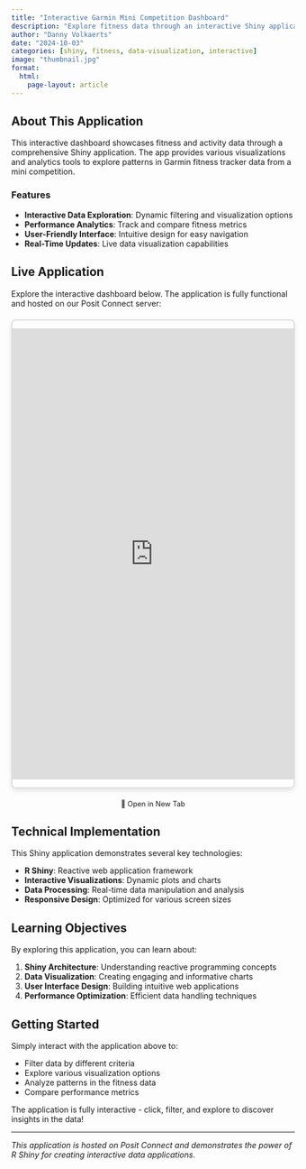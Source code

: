 ```yaml
---
title: "Interactive Garmin Mini Competition Dashboard"
description: "Explore fitness data through an interactive Shiny application"
author: "Danny Volkaerts"
date: "2024-10-03"
categories: [shiny, fitness, data-visualization, interactive]
image: "thumbnail.jpg"
format: 
  html:
    page-layout: article
---
```


## About This Application

This interactive dashboard showcases fitness and activity data through a comprehensive Shiny application. The app provides various visualizations and analytics tools to explore patterns in Garmin fitness tracker data from a mini competition.

### Features

- **Interactive Data Exploration**: Dynamic filtering and visualization options
- **Performance Analytics**: Track and compare fitness metrics
- **User-Friendly Interface**: Intuitive design for easy navigation
- **Real-Time Updates**: Live data visualization capabilities

## Live Application

Explore the interactive dashboard below. The application is fully functional and hosted on our Posit Connect server:

<div style="border: 2px solid #ddd; border-radius: 8px; overflow: hidden; margin: 20px 0; box-shadow: 0 4px 8px rgba(0,0,0,0.1);">
  <iframe 
    src="https://rstudio-connect.ds.ucll.be/mini_competition_garmin/" 
    width="100%" 
    height="800px" 
    frameborder="0"
    style="display: block;">
  </iframe>
</div>

<div style="text-align: center; margin-top: 10px; font-size: 0.9em; color: #666;">
  <a href="https://rstudio-connect.ds.ucll.be/mini_competition_garmin/" target="_blank" style="text-decoration: none;">
    🔗 Open in New Tab
  </a>
</div>

## Technical Implementation

This Shiny application demonstrates several key technologies:

- **R Shiny**: Reactive web application framework
- **Interactive Visualizations**: Dynamic plots and charts
- **Data Processing**: Real-time data manipulation and analysis
- **Responsive Design**: Optimized for various screen sizes

## Learning Objectives

By exploring this application, you can learn about:

1. **Shiny Architecture**: Understanding reactive programming concepts
2. **Data Visualization**: Creating engaging and informative charts
3. **User Interface Design**: Building intuitive web applications
4. **Performance Optimization**: Efficient data handling techniques

## Getting Started

Simply interact with the application above to:

- Filter data by different criteria
- Explore various visualization options  
- Analyze patterns in the fitness data
- Compare performance metrics

The application is fully interactive - click, filter, and explore to discover insights in the data!

---

*This application is hosted on Posit Connect and demonstrates the power of R Shiny for creating interactive data applications.*